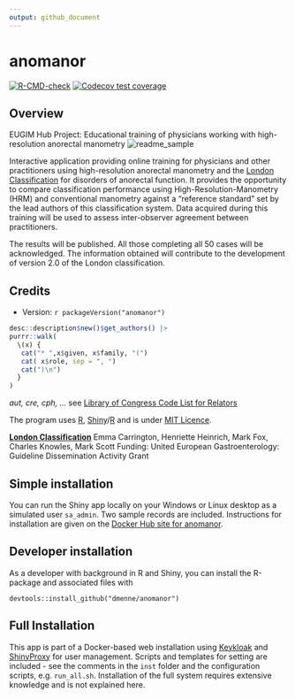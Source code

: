 ```yaml
---
output: github_document
---
```


# anomanor

<!-- badges: start -->
[![R-CMD-check](https://github.com/dmenne/anomanor/workflows/R-CMD-check/badge.svg)](https://github.com/dmenne/anomanor/actions)
[![Codecov test coverage](https://codecov.io/gh/dmenne/anomanor/branch/master/graph/badge.svg)](https://app.codecov.io/gh/dmenne/anomanor?branch=master)
<!-- badges: end -->

## Overview

EUGIM Hub Project: Educational training of physicians working with high-resolution anorectal manometry
![readme_sample](https://user-images.githubusercontent.com/506275/146637934-4f688341-d62a-47f6-aa63-cb420e62239b.png)

Interactive application providing online training for physicians and other practitioners using high-resolution anorectal manometry and the [London
Classification](https://onlinelibrary.wiley.com/doi/full/10.1111/nmo.13679) for disorders of anorectal function. It provides the opportunity to
compare classification performance using High-Resolution-Manometry (HRM) and conventional manometry against a "reference standard" set by the lead authors of this classification system. Data acquired during this training will be used to assess inter-observer agreement between practitioners.

The results will be published. All those completing all 50 cases will be acknowledged. The information obtained will contribute to the development of version 2.0 of the London classification.

## Credits

* Version: `r packageVersion("anomanor")`
```r
desc::description$new()$get_authors() |> 
purrr::walk(
  \(x) {
   cat("* ",x$given, x$family, "(") 
   cat( x$role, sep = ", ")
   cat(")\n")
  }
) 

```

_aut, cre, cph, ..._ see [Library of Congress Code List for Relators](https://www.loc.gov/marc/relators/relaterm.html) 

The program uses [R](https://www.r-project.org/), [Shiny](https://shiny.rstudio.com/)/[R](https://www.r-project.org/) and is under [MIT Licence](https://en.wikipedia.org/wiki/MIT_License).

[**London Classification**](https://onlinelibrary.wiley.com/doi/full/10.1111/nmo.13679) Emma Carrington, Henriette Heinrich, Mark Fox, Charles Knowles, Mark Scott Funding: United European Gastroenterology: Guideline Dissemination Activity Grant

## Simple installation

You can run the Shiny app locally on your Windows or Linux desktop as a simulated user `sa_admin`. Two sample records are included. Instructions for installation are given on the [Docker Hub site for anomanor](https://hub.docker.com/repository/docker/dmenne/anomanor).


## Developer installation

As a developer with background in R and Shiny, you can install the R-package and associated files with

```
devtools::install_github("dmenne/anomanor")
```

## Full Installation

This app is part of a Docker-based web installation using [Keykloak](https://www.keycloak.org/) and [ShinyProxy](https://www.shinyproxy.io/) for user management. Scripts and templates for setting are included - see the comments in the `inst` folder and the configuration scripts, e.g. `run_all.sh`. Installation of the full system requires extensive knowledge and is not explained here.



